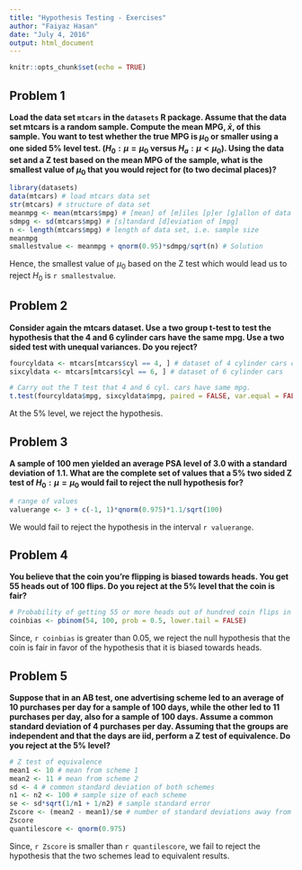 ---
title: "Hypothesis Testing - Exercises"
author: "Faiyaz Hasan"
date: "July 4, 2016"
output: html_document
---

```{r setup, include=FALSE}
knitr::opts_chunk$set(echo = TRUE)
```

Problem 1
---------
**Load the data set `mtcars` in the `datasets` R package. Assume that the data set mtcars is a random sample. Compute the mean MPG, $\bar{x}$, of this sample. You want to test whether the true MPG is $\mu_0$ or smaller using a one sided 5% level test. ($H_0 : \mu = \mu_0$ versus $H_a : \mu < \mu_0$). Using the data set and a Z test based on the mean MPG of the sample, what is the smallest value of $\mu_0$ that you would reject for (to two decimal places)?**

```{r solution 1}
library(datasets)
data(mtcars) # load mtcars data set
str(mtcars) # structure of data set
meanmpg <- mean(mtcars$mpg) # [mean] of [m]iles [p]er [g]allon of data set
sdmpg <- sd(mtcars$mpg) # [s]tandard [d]eviation of [mpg]
n <- length(mtcars$mpg) # length of data set, i.e. sample size
meanmpg
smallestvalue <- meanmpg + qnorm(0.95)*sdmpg/sqrt(n) # Solution
```
Hence, the smallest value of $\mu_0$ based on the Z test which would lead us to reject $H_0$ is `r smallestvalue`.

Problem 2
---------
**Consider again the mtcars dataset. Use a two group t-test to test the hypothesis that the 4 and 6 cylinder cars have the same mpg. Use a two sided test with unequal variances. Do you reject?**

```{r solution 2}
fourcyldata <- mtcars[mtcars$cyl == 4, ] # dataset of 4 cylinder cars only
sixcyldata <- mtcars[mtcars$cyl == 6, ] # dataset of 6 cylinder cars

# Carry out the T test that 4 and 6 cyl. cars have same mpg.
t.test(fourcyldata$mpg, sixcyldata$mpg, paired = FALSE, var.equal = FALSE)
```

At the 5% level, we reject the hypothesis.

Problem 3
---------
**A sample of 100 men yielded an average PSA level of 3.0 with a standard deviation of 1.1. What are the complete set of values that a 5% two sided Z test of $H_0: \mu = \mu_0$ would fail to reject the null hypothesis for?**

```{r solution 3}
# range of values
valuerange <- 3 + c(-1, 1)*qnorm(0.975)*1.1/sqrt(100)
```

We would fail to reject the hypothesis in the interval `r valuerange`.

Problem 4
---------
**You believe that the coin you're flipping is biased towards heads. You get 55 heads out of 100 flips. Do you reject at the 5% level that the coin is fair?**

```{r solution 4}
# Probability of getting 55 or more heads out of hundred coin flips in comparison to 5% level
coinbias <- pbinom(54, 100, prob = 0.5, lower.tail = FALSE)
```

Since, `r coinbias` is greater than $0.05$, we reject the null hypothesis that the coin is fair in favor of the hypothesis that it is biased towards heads.

Problem 5
---------
**Suppose that in an AB test, one advertising scheme led to an average of 10 purchases per day for a sample of 100 days, while the other led to 11 purchases per day, also for a sample of 100 days. Assume a common standard deviation of 4 purchases per day. Assuming that the groups are independent and that the days are iid, perform a Z test of equivalence. Do you reject at the 5% level?**

```{r solution 5}
# Z test of equivalence
mean1 <- 10 # mean from scheme 1
mean2 <- 11 # mean from scheme 2
sd <- 4 # common standard deviation of both schemes
n1 <- n2 <- 100 # sample size of each scheme
se <- sd*sqrt(1/n1 + 1/n2) # sample standard error
Zscore <- (mean2 - mean1)/se # number of standard deviations away from having equal means
Zscore
quantilescore <- qnorm(0.975)
```
Since, `r Zscore` is smaller than `r quantilescore`, we fail to reject the hypothesis that the two schemes lead to equivalent results.
